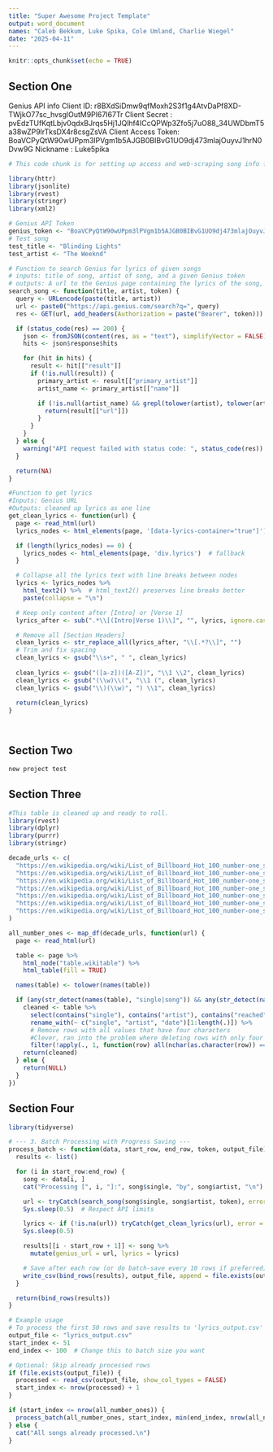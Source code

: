 ```yaml
---
title: "Super Awesome Project Template"
output: word_document
names: "Caleb Bekkum, Luke Spika, Cole Umland, Charlie Wiegel"
date: "2025-04-11"
---
```


```r
knitr::opts_chunk$set(echo = TRUE)
```

## Section One
Genius API info 
Client ID: r8BXdSiDmw9qfMoxh2S3f1g4AtvDaPf8XD-TWjkO77sc_hvsglOutM9Pl67I67Tr
Client Secret : pvEdzTUfKqtLbjv0qdxBJrqs5Hj1JQlhf4ICcQPWp3Zfo5j7uO88_34UWDbmT5a38wZP9lrTksDX4r8csgZsVA
Client Access Token: BoaVCPyQtW90wUPpm3lPVgm1b5AJGB0BIBvG1UO9dj473mlajOuyvJ1hrN0Dvw9G
Nickname : Luke5pika

```r

# This code chunk is for setting up access and web-scraping song info from the Spotify API

library(httr)
library(jsonlite)
library(rvest)
library(stringr)
library(xml2)

# Genius API Token
genius_token <- "BoaVCPyQtW90wUPpm3lPVgm1b5AJGB0BIBvG1UO9dj473mlajOuyvJ1hrN0Dvw9G" 
# Test song
test_title <- "Blinding Lights"
test_artist <- "The Weeknd"

# Function to search Genius for lyrics of given songs
# inputs: title of song, artist of song, and a given Genius token
# outputs: A url to the Genius page containing the lyrics of the song, as well as the lyrics themselves
search_song <- function(title, artist, token) {
  query <- URLencode(paste(title, artist))
  url <- paste0("https://api.genius.com/search?q=", query)
  res <- GET(url, add_headers(Authorization = paste("Bearer", token)))

  if (status_code(res) == 200) {
    json <- fromJSON(content(res, as = "text"), simplifyVector = FALSE)
    hits <- json$response$hits

    for (hit in hits) {
      result <- hit[["result"]]
      if (!is.null(result)) {
        primary_artist <- result[["primary_artist"]]
        artist_name <- primary_artist[["name"]]

        if (!is.null(artist_name) && grepl(tolower(artist), tolower(artist_name))) {
          return(result[["url"]])
        }
      }
    }
  } else {
    warning("API request failed with status code: ", status_code(res))
  }

  return(NA)
}

#Function to get lyrics
#Inputs: Genius URL
#Outputs: cleaned up lyrics as one line
get_clean_lyrics <- function(url) {
  page <- read_html(url)
  lyrics_nodes <- html_elements(page, '[data-lyrics-container="true"]')

  if (length(lyrics_nodes) == 0) {
    lyrics_nodes <- html_elements(page, 'div.lyrics')  # fallback
  }

  # Collapse all the lyrics text with line breaks between nodes
  lyrics <- lyrics_nodes %>%
    html_text2() %>%  # html_text2() preserves line breaks better
    paste(collapse = "\n")

  # Keep only content after [Intro] or [Verse 1]
  lyrics_after <- sub(".*\\[(Intro|Verse 1)\\]", "", lyrics, ignore.case = TRUE)

  # Remove all [Section Headers]
  clean_lyrics <- str_replace_all(lyrics_after, "\\[.*?\\]", "")
  # Trim and fix spacing
  clean_lyrics <- gsub("\\s+", " ", clean_lyrics)
  
  clean_lyrics <- gsub("([a-z])([A-Z])", "\\1 \\2", clean_lyrics)
  clean_lyrics <- gsub("(\\w)\\(", "\\1 (", clean_lyrics)
  clean_lyrics <- gsub("\\)(\\w)", ") \\1", clean_lyrics)
  
  return(clean_lyrics)
}




```

## Section Two

```r
new project test
```

## Section Three

```r
#This table is cleaned up and ready to roll.
library(rvest)
library(dplyr)
library(purrr)
library(stringr)

decade_urls <- c(
  "https://en.wikipedia.org/wiki/List_of_Billboard_Hot_100_number-one_singles_from_1958_to_1969",
  "https://en.wikipedia.org/wiki/List_of_Billboard_Hot_100_number-one_singles_of_the_1970s",
  "https://en.wikipedia.org/wiki/List_of_Billboard_Hot_100_number-one_singles_of_the_1980s",
  "https://en.wikipedia.org/wiki/List_of_Billboard_Hot_100_number-one_singles_of_the_1990s",
  "https://en.wikipedia.org/wiki/List_of_Billboard_Hot_100_number-one_singles_of_the_2000s",
  "https://en.wikipedia.org/wiki/List_of_Billboard_Hot_100_number-one_singles_of_the_2010s",
  "https://en.wikipedia.org/wiki/List_of_Billboard_Hot_100_number-one_singles_of_the_2020s"
)

all_number_ones <- map_df(decade_urls, function(url) {
  page <- read_html(url)

  table <- page %>%
    html_node("table.wikitable") %>%
    html_table(fill = TRUE)

  names(table) <- tolower(names(table))

  if (any(str_detect(names(table), "single|song")) && any(str_detect(names(table), "artist"))) {
    cleaned <- table %>%
      select(contains("single"), contains("artist"), contains("reached")) %>%
      rename_with(~ c("single", "artist", "date")[1:length(.)]) %>%
      # Remove rows with all values that have four characters
      #Clever, ran into the problem where deleting rows with only four characters also deleted songs with years titles (ex: "1999"). Fixed this by changing any to all in the following code line. All rows with years in every column are now deleted
      filter(!apply(., 1, function(row) all(nchar(as.character(row)) == 4)))
    return(cleaned)
  } else {
    return(NULL)
  }
})

```

## Section Four 

```r

library(tidyverse)

# --- 3. Batch Processing with Progress Saving ---
process_batch <- function(data, start_row, end_row, token, output_file) {
  results <- list()

  for (i in start_row:end_row) {
    song <- data[i, ]
    cat("Processing [", i, "]:", song$single, "by", song$artist, "\n")

    url <- tryCatch(search_song(song$single, song$artist, token), error = function(e) NA)
    Sys.sleep(0.5)  # Respect API limits

    lyrics <- if (!is.na(url)) tryCatch(get_clean_lyrics(url), error = function(e) NA) else NA
    Sys.sleep(0.5)

    results[[i - start_row + 1]] <- song %>%
      mutate(genius_url = url, lyrics = lyrics)

    # Save after each row (or do batch-save every 10 rows if preferred)
    write_csv(bind_rows(results), output_file, append = file.exists(output_file))
  }

  return(bind_rows(results))
}

# Example usage
# To process the first 50 rows and save results to 'lyrics_output.csv'
output_file <- "lyrics_output.csv"
start_index <- 51
end_index <- 100  # Change this to batch size you want

# Optional: Skip already processed rows
if (file.exists(output_file)) {
  processed <- read_csv(output_file, show_col_types = FALSE)
  start_index <- nrow(processed) + 1
}

if (start_index <= nrow(all_number_ones)) {
  process_batch(all_number_ones, start_index, min(end_index, nrow(all_number_ones)), genius_token, output_file)
} else {
  cat("All songs already processed.\n")
}
```
